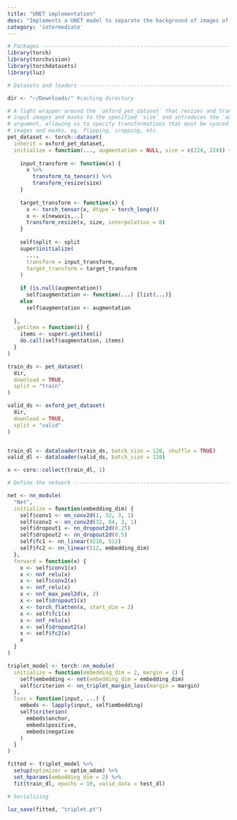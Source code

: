 ```yaml
---
title: "UNET implementation"
desc: "Implements a UNET model to separate the background of images of cats and dogs."
category: 'intermediate'
---
```


```r
# Packages ----------------------------------------------------------------
library(torch)
library(torchvision)
library(torchdatasets)
library(luz)

# Datasets and loaders ----------------------------------------------------

dir <- "~/Downloads/" #caching directory

# A light wrapper around the `oxford_pet_dataset` that resizes and transforms 
# input images and masks to the specified `size` and introduces the `augmentation`
# argument, allowing us to specify transformations that must be synced between 
# images and masks, eg. flipping, cropping, etc.
pet_dataset <- torch::dataset(
  inherit = oxford_pet_dataset,
  initialize = function(..., augmentation = NULL, size = c(224, 224)) {
    
    input_transform <- function(x) {
      x %>% 
        transform_to_tensor() %>% 
        transform_resize(size)
    }
    
    target_transform <- function(x) {
      x <- torch_tensor(x, dtype = torch_long())
      x <- x[newaxis,..]
      transform_resize(x, size, interpolation = 0)
    }
    
    self$split <- split
    super$initialize(
      ..., 
      transform = input_transform,
      target_transform = target_transform
    )
    
    if (is.null(augmentation))
      self$augmentation <- function(...) {list(...)}
    else
      self$augmentation <- augmentation
    
  },
  .getitem = function(i) {
    items <- super$.getitem(i)
    do.call(self$augmentation, items)
  }
)

train_ds <- pet_dataset(
  dir,
  download = TRUE,
  split = "train"
)

valid_ds <- oxford_pet_dataset(
  dir,
  download = TRUE,
  split = "valid"
)


train_dl <- dataloader(train_ds, batch_size = 128, shuffle = TRUE)
valid_dl <- dataloader(valid_ds, batch_size = 128)

x <- coro::collect(train_dl, 1)

# Define the network ------------------------------------------------------

net <- nn_module(
  "Net",
  initialize = function(embedding_dim) {
    self$conv1 <- nn_conv2d(1, 32, 3, 1)
    self$conv2 <- nn_conv2d(32, 64, 3, 1)
    self$dropout1 <- nn_dropout2d(0.25)
    self$dropout2 <- nn_dropout2d(0.5)
    self$fc1 <- nn_linear(9216, 512)
    self$fc2 <- nn_linear(512, embedding_dim)
  },
  forward = function(x) {
    x <- self$conv1(x)
    x <- nnf_relu(x)
    x <- self$conv2(x)
    x <- nnf_relu(x)
    x <- nnf_max_pool2d(x, 2)
    x <- self$dropout1(x)
    x <- torch_flatten(x, start_dim = 2)
    x <- self$fc1(x)
    x <- nnf_relu(x)
    x <- self$dropout2(x)
    x <- self$fc2(x)
    x
  }
)

triplet_model <- torch::nn_module(
  initialize = function(embedding_dim = 2, margin = 1) {
    self$embedding <- net(embedding_dim = embedding_dim)
    self$criterion <- nn_triplet_margin_loss(margin = margin)
  },
  loss = function(input, ...) {
    embeds <- lapply(input, self$embedding)
    self$criterion(
      embeds$anchor,
      embeds$positive,
      embeds$negative
    )
  }
)

fitted <- triplet_model %>%
  setup(optimizer = optim_adam) %>%
  set_hparams(embedding_dim = 2) %>%
  fit(train_dl, epochs = 10, valid_data = test_dl)

# Serializing

luz_save(fitted, "triplet.pt")

```

